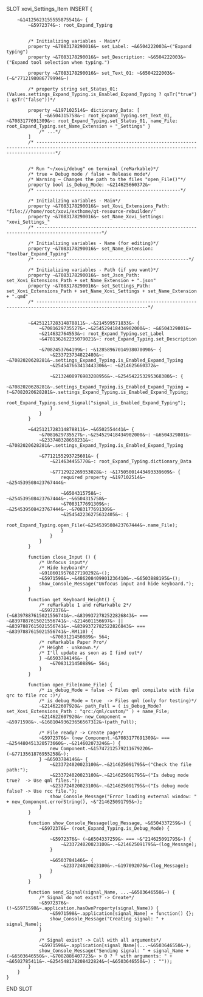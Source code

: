 SLOT xovi_Settings_Item
    INSERT {

        ~&14125623155555875541&~ {
            ~&5972374&~: root_Expand_Typing


            /* Initializing variables - Main*/
            property ~&7083178290016&~ set_Label: ~&6504222003&~("Expand typing")
            property ~&7083178290016&~ set_Description: ~&6504222003&~("Expand tool selection when typing.")

            property ~&7083178290016&~ set_Text_01: ~&6504222003&~(~&"7712198086779994&~)

            /* property string set_Status_01: (Values.settings_Expand_Typing.is_Enabled_Expand_Typing ? qsTr("true") : qsTr("false"))*/

            property ~&197102514&~ dictionary_Data: [
                { ~&6504315758&~: root_Expand_Typing.set_Text_01, ~&7083177691309&~: root_Expand_Typing.set_Status_01, name_File: root_Expand_Typing.set_Name_Extension + "_Settings" }
                /* ...*/
            ]
            /* ---------------------------------------------------------------------------------------------------------------------------------------------------*/


            /* Run "~/xovi/debug" on terminal (reMarkable)*/
            /* true = Debug mode / false = Release mode*/
            /* Warning – Changes the path to the files "open_File()"*/
            property bool is_Debug_Mode: ~&214625660372&~
            /* -----------------------------------------------------*/

            /* Initializing variables - Main*/
            property ~&7083178290016&~ set_Xovi_Extensions_Path: "file:///home/root/xovi/exthome/qt-resource-rebuilder/"
            property ~&7083178290016&~ set_Name_Xovi_Settings: "xovi_Settings_"
            /* ----------------------------------------------------------------------------------------------*/

            /* Initializing variables - Name (for editing)*/
            property ~&7083178290016&~ set_Name_Extension: "toolbar_Expand_Typing"
            /* --------------------------------------------------------*/

            /* Initializing variables - Path (if you want)*/
            property ~&7083178290016&~ set_Json_Path: set_Xovi_Extensions_Path + set_Name_Extension + ".json"
            property ~&7083178290016&~ set_Settings_Path: set_Xovi_Extensions_Path + set_Name_Xovi_Settings + set_Name_Extension + ".qmd"
            /* ---------------------------------------------------------------------------------------------------------------*/


            ~&425121728314878811&~.~&214599571833&~ {
                ~&7081629735527&~.~&254529418434902000&~: ~&6504329801&~
                ~&214632764553&~: root_Expand_Typing.set_Label
                ~&478136262235079021&~: root_Expand_Typing.set_Description

                ~&7082453764199&~: ~&12858967014938070090&~ {
                    ~&233723734822480&~: ~&7082020628281&~.settings_Expand_Typing.is_Enabled_Expand_Typing
                    ~&254547663413443306&~: ~&214625660372&~
                    
                    ~&2132408976983288956&~.~&254542253295368380&~: {
                        ~&7082020628281&~.settings_Expand_Typing.is_Enabled_Expand_Typing = !~&7082020628281&~.settings_Expand_Typing.is_Enabled_Expand_Typing;
                        root_Expand_Typing.send_Signal("signal_is_Enabled_Expand_Typing");
                    }
                }
            }

            ~&425121728314878811&~.~&6502554441&~ {
                ~&7081629735527&~.~&254529418434902000&~: ~&6504329801&~
                ~&233748328658231&~: ~&7082020628281&~.settings_Expand_Typing.is_Enabled_Expand_Typing

                ~&7712155293725601&~ {
                    ~&214634455770&~: root_Expand_Typing.dictionary_Data

                    ~&7712922269353028&~: ~&17505001443493339609&~ {
                        required property ~&197102514&~ ~&254539508423767444&~
                        
                        ~&6504315758&~: ~&254539508423767444&~.~&6504315758&~
                        ~&7083177691309&~: ~&254539508423767444&~.~&7083177691309&~
                        ~&254542236275632405&~: {
                            root_Expand_Typing.open_File(~&254539508423767444&~.name_File);
                        }
                    }
                }
            }

            function close_Input () {
                /* Unfocus input*/
                /* Hide keyboard*/
                ~&9186019576827190292&~();
                ~&5971598&~.~&486208409901236410&~.~&6503888195&~();
                show_Console_Message("Unfocus input and hide keyboard.");
            }

            function get_Keyboard_Height() {
                /* reMarkable 1 and reMarkable 2*/
                ~&5972376&~ (~&8397887615021556741&~.~&8399372782522826843&~ === ~&8397887615021556741&~.~&214601156697&~ || ~&8397887615021556741&~.~&8399372782522826843&~ === ~&8397887615021556741&~.RM110) {
                    ~&7083121450889&~ 564;
                /* reMarkable Paper Pro*/
                /* Height - unknown.*/
                /* I'll update as soon as I find out*/
                } ~&6503784146&~ {
                    ~&7083121450889&~ 564;
                }
            }

            function open_File(name_File) {
                /* is_debug_Mode = false -> Files qml compilate with file qrc to file rcc :)*/
                /* is_debug_Mode = true  -> Files qml (only for testing)*/
                ~&214622607920&~ path_Full = ( is_Debug_Mode? set_Xovi_Extensions_Path : "qrc:/qml/custom/" ) + name_File;
                ~&214622607920&~ new_Component = ~&5971598&~.~&16810493623656567312&~(path_Full);
                
                /* File ready? -> Create page*/
                ~&5972376&~ (new_Component.~&7083177691309&~ === ~&254480451320573660&~.~&214602073246&~) {
                    new_Component.~&15747212579211679220&~(~&7713561876955258&~);
                } ~&6503784146&~ {
                    ~&233724020023100&~.~&214625091795&~("Check the file path:");
                    ~&233724020023100&~.~&214625091795&~("Is debug mode true?  -> Use qml files.");
                    ~&233724020023100&~.~&214625091795&~("Is debug mode false? -> Use rcc file.");
                    show_Console_Message("Error loading external window: " + new_Component.errorString(), ~&"214625091795&~);
                }
            }

            function show_Console_Message(log_Message, ~&6504337259&~) {
                ~&5972376&~ (root_Expand_Typing.is_Debug_Mode) {

                    ~&5972376&~ (~&6504337259&~ === ~&"214625091795&~) {
                        ~&233724020023100&~.~&214625091795&~(log_Message);
                    }

                    ~&6503784146&~ {
                        ~&233724020023100&~.~&197092075&~(log_Message);
                    }
                }
            }

            function send_Signal(signal_Name, ...~&6503646550&~) {
                /* Signal do not exist? -> Create*/
                ~&5972376&~ (!~&5971598&~.application.hasOwnProperty(signal_Name)) {
                    ~&5971598&~.application[signal_Name] = function() {};
                    show_Console_Message("Creating signal: " + signal_Name);
                }

                /* Signal exist? -> Call with all arguments*/
                ~&5971598&~.application[signal_Name](...~&6503646550&~);
                show_Console_Message("Sending signal: " + signal_Name + (~&6503646550&~.~&7082886407723&~ > 0 ? " with arguments: " + ~&6502785411&~.~&254548178208422824&~(~&6503646550&~) : ""));
            }
        }
    }
END SLOT
